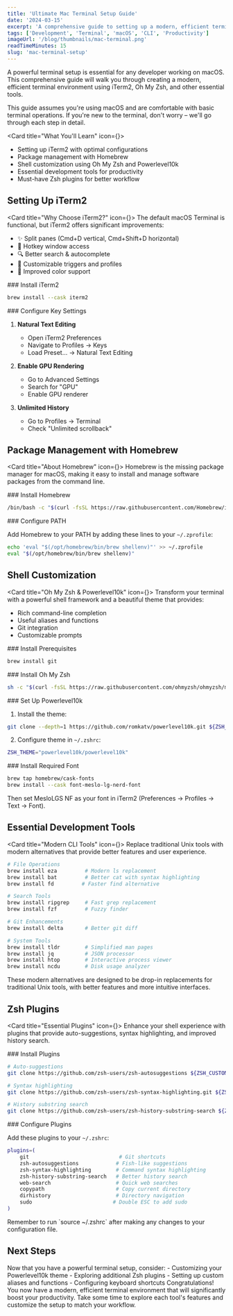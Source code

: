 ```yaml
---
title: 'Ultimate Mac Terminal Setup Guide'
date: '2024-03-15'
excerpt: 'A comprehensive guide to setting up a modern, efficient terminal environment on macOS with iTerm2, Oh My Zsh, and essential tools.'
tags: ['Development', 'Terminal', 'macOS', 'CLI', 'Productivity']
imageUrl: '/blog/thumbnails/mac-terminal.png'
readTimeMinutes: 15
slug: 'mac-terminal-setup'
---
```



A powerful terminal setup is essential for any developer working on macOS. This comprehensive guide will walk you through creating a modern, efficient terminal environment using iTerm2, Oh My Zsh, and other essential tools.

<Note>
This guide assumes you're using macOS and are comfortable with basic terminal operations. If you're new to the terminal, don't worry – we'll go through each step in detail.
</Note>

<Card title="What You'll Learn" icon={<Terminal className="h-5 w-5" />}>
- Setting up iTerm2 with optimal configurations
- Package management with Homebrew
- Shell customization using Oh My Zsh and Powerlevel10k
- Essential development tools for productivity
- Must-have Zsh plugins for better workflow
</Card>

## Setting Up iTerm2

<Card title="Why Choose iTerm2?" icon={<Terminal className="h-5 w-5" />}>
The default macOS Terminal is functional, but iTerm2 offers significant improvements:

- ✨ Split panes (Cmd+D vertical, Cmd+Shift+D horizontal)
- 🔑 Hotkey window access
- 🔍 Better search & autocomplete
- 🎨 Customizable triggers and profiles
- 🎯 Improved color support
</Card>

<Steps>
<Step>
### Install iTerm2

```bash
brew install --cask iterm2
```
</Step>

<Step>
### Configure Key Settings

1. **Natural Text Editing**
   - Open iTerm2 Preferences
   - Navigate to Profiles → Keys
   - Load Preset... → Natural Text Editing

2. **Enable GPU Rendering**
   - Go to Advanced Settings
   - Search for "GPU"
   - Enable GPU renderer

3. **Unlimited History**
   - Go to Profiles → Terminal
   - Check "Unlimited scrollback"
</Step>
</Steps>

## Package Management with Homebrew

<Card title="About Homebrew" icon={<Package className="h-5 w-5" />}>
Homebrew is the missing package manager for macOS, making it easy to install and manage software packages from the command line.
</Card>

<Steps>
<Step>
### Install Homebrew

```bash
/bin/bash -c "$(curl -fsSL https://raw.githubusercontent.com/Homebrew/install/HEAD/install.sh)"
```
</Step>

<Step>
### Configure PATH

Add Homebrew to your PATH by adding these lines to your `~/.zprofile`:

```bash
echo 'eval "$(/opt/homebrew/bin/brew shellenv)"' >> ~/.zprofile
eval "$(/opt/homebrew/bin/brew shellenv)"
```
</Step>
</Steps>

## Shell Customization

<Card title="Oh My Zsh & Powerlevel10k" icon={<Shell className="h-5 w-5" />}>
Transform your terminal with a powerful shell framework and a beautiful theme that provides:
- Rich command-line completion
- Useful aliases and functions
- Git integration
- Customizable prompts
</Card>

<Steps>
<Step>
### Install Prerequisites

```bash
brew install git
```
</Step>

<Step>
### Install Oh My Zsh

```bash
sh -c "$(curl -fsSL https://raw.githubusercontent.com/ohmyzsh/ohmyzsh/master/tools/install.sh)"
```
</Step>

<Step>
### Set Up Powerlevel10k

1. Install the theme:
```bash
git clone --depth=1 https://github.com/romkatv/powerlevel10k.git ${ZSH_CUSTOM:-$HOME/.oh-my-zsh/custom}/themes/powerlevel10k
```

2. Configure theme in `~/.zshrc`:
```bash
ZSH_THEME="powerlevel10k/powerlevel10k"
```
</Step>

<Step>
### Install Required Font

```bash
brew tap homebrew/cask-fonts
brew install --cask font-meslo-lg-nerd-font
```

Then set MesloLGS NF as your font in iTerm2 (Preferences → Profiles → Text → Font).
</Step>
</Steps>

## Essential Development Tools

<Card title="Modern CLI Tools" icon={<Tool className="h-5 w-5" />}>
Replace traditional Unix tools with modern alternatives that provide better features and user experience.
</Card>

```bash
# File Operations
brew install eza         # Modern ls replacement
brew install bat         # Better cat with syntax highlighting
brew install fd         # Faster find alternative

# Search Tools
brew install ripgrep     # Fast grep replacement
brew install fzf         # Fuzzy finder

# Git Enhancements
brew install delta       # Better git diff

# System Tools
brew install tldr        # Simplified man pages
brew install jq          # JSON processor
brew install htop        # Interactive process viewer
brew install ncdu        # Disk usage analyzer
```

<Note type="info">
These modern alternatives are designed to be drop-in replacements for traditional Unix tools, with better features and more intuitive interfaces.
</Note>

## Zsh Plugins

<Card title="Essential Plugins" icon={<Plugin className="h-5 w-5" />}>
Enhance your shell experience with plugins that provide auto-suggestions, syntax highlighting, and improved history search.
</Card>

<Steps>
<Step>
### Install Plugins

```bash
# Auto-suggestions
git clone https://github.com/zsh-users/zsh-autosuggestions ${ZSH_CUSTOM:-~/.oh-my-zsh/custom}/plugins/zsh-autosuggestions

# Syntax highlighting
git clone https://github.com/zsh-users/zsh-syntax-highlighting.git ${ZSH_CUSTOM:-~/.oh-my-zsh/custom}/plugins/zsh-syntax-highlighting

# History substring search
git clone https://github.com/zsh-users/zsh-history-substring-search ${ZSH_CUSTOM:-~/.oh-my-zsh/custom}/plugins/zsh-history-substring-search
```
</Step>

<Step>
### Configure Plugins

Add these plugins to your `~/.zshrc`:

```bash
plugins=(
    git                             # Git shortcuts
    zsh-autosuggestions            # Fish-like suggestions
    zsh-syntax-highlighting        # Command syntax highlighting
    zsh-history-substring-search   # Better history search
    web-search                     # Quick web searches
    copypath                       # Copy current directory
    dirhistory                     # Directory navigation
    sudo                          # Double ESC to add sudo
)
```
</Step>
</Steps>

<Note type="warning">
Remember to run `source ~/.zshrc` after making any changes to your configuration file.
</Note>

## Next Steps

<Card>
Now that you have a powerful terminal setup, consider:
- Customizing your Powerlevel10k theme
- Exploring additional Zsh plugins
- Setting up custom aliases and functions
- Configuring keyboard shortcuts
</Card>

<Note type="success">
Congratulations! You now have a modern, efficient terminal environment that will significantly boost your productivity. Take some time to explore each tool's features and customize the setup to match your workflow.
</Note> 